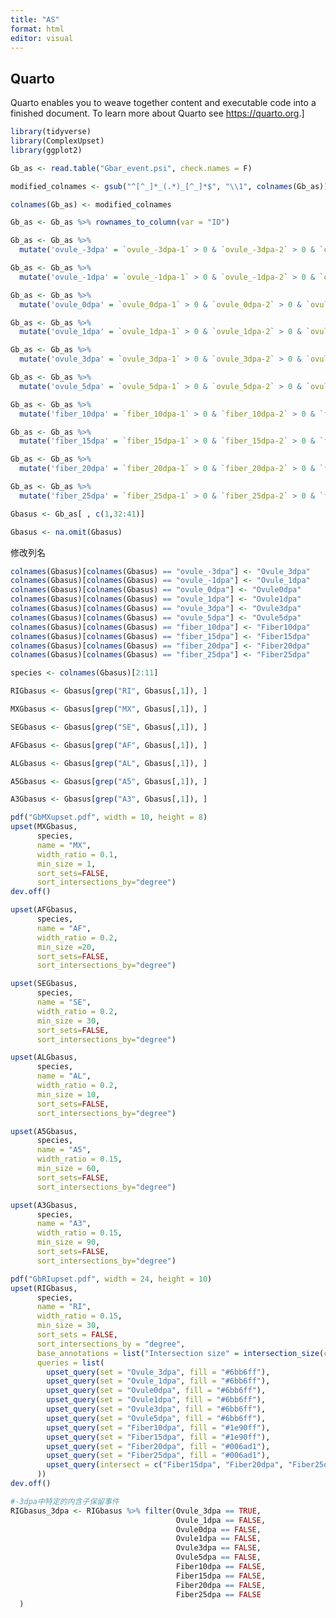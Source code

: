 ```yaml
---
title: "AS"
format: html
editor: visual
---
```


## Quarto

Quarto enables you to weave together content and executable code into a finished document. To learn more about Quarto see <https://quarto.org>.\]

```r
library(tidyverse)
library(ComplexUpset)
library(ggplot2)
```

```r
Gb_as <- read.table("Gbar_event.psi", check.names = F) 
```

```r

modified_colnames <- gsub("^[^_]*_(.*)_[^_]*$", "\\1", colnames(Gb_as))

```

```r
colnames(Gb_as) <- modified_colnames

```

```r
Gb_as <- Gb_as %>% rownames_to_column(var = "ID")
```

```r
Gb_as <- Gb_as %>%
  mutate('ovule_-3dpa' = `ovule_-3dpa-1` > 0 & `ovule_-3dpa-2` > 0 & `ovule_-3dpa-3` > 0)

```

```r
Gb_as <- Gb_as %>%
  mutate('ovule_-1dpa' = `ovule_-1dpa-1` > 0 & `ovule_-1dpa-2` > 0 & `ovule_-1dpa-3` > 0)
```

```r
Gb_as <- Gb_as %>%
  mutate('ovule_0dpa' = `ovule_0dpa-1` > 0 & `ovule_0dpa-2` > 0 & `ovule_0dpa-3` > 0)
```

```r
Gb_as <- Gb_as %>%
  mutate('ovule_1dpa' = `ovule_1dpa-1` > 0 & `ovule_1dpa-2` > 0 & `ovule_1dpa-3` > 0)
```

```r
Gb_as <- Gb_as %>%
  mutate('ovule_3dpa' = `ovule_3dpa-1` > 0 & `ovule_3dpa-2` > 0 & `ovule_3dpa-3` > 0)
```

```r
Gb_as <- Gb_as %>%
  mutate('ovule_5dpa' = `ovule_5dpa-1` > 0 & `ovule_5dpa-2` > 0 & `ovule_5dpa-3` > 0)
```

```r
Gb_as <- Gb_as %>%
  mutate('fiber_10dpa' = `fiber_10dpa-1` > 0 & `fiber_10dpa-2` > 0 & `fiber_10dpa-3` > 0)
```

```r
Gb_as <- Gb_as %>%
  mutate('fiber_15dpa' = `fiber_15dpa-1` > 0 & `fiber_15dpa-2` > 0 & `fiber_15dpa-3` > 0)
```

```r
Gb_as <- Gb_as %>%
  mutate('fiber_20dpa' = `fiber_20dpa-1` > 0 & `fiber_20dpa-2` > 0 & `fiber_20dpa-3` > 0)
```

```r
Gb_as <- Gb_as %>%
  mutate('fiber_25dpa' = `fiber_25dpa-1` > 0 & `fiber_25dpa-2` > 0 & `fiber_25dpa-3` > 0)
```

```r
Gbasus <- Gb_as[ , c(1,32:41)]
```

```r
Gbasus <- na.omit(Gbasus)
```

修改列名

```r
colnames(Gbasus)[colnames(Gbasus) == "ovule_-3dpa"] <- "Ovule_3dpa"
colnames(Gbasus)[colnames(Gbasus) == "ovule_-1dpa"] <- "Ovule_1dpa"
colnames(Gbasus)[colnames(Gbasus) == "ovule_0dpa"] <- "Ovule0dpa"
colnames(Gbasus)[colnames(Gbasus) == "ovule_1dpa"] <- "Ovule1dpa"
colnames(Gbasus)[colnames(Gbasus) == "ovule_3dpa"] <- "Ovule3dpa"
colnames(Gbasus)[colnames(Gbasus) == "ovule_5dpa"] <- "Ovule5dpa"
colnames(Gbasus)[colnames(Gbasus) == "fiber_10dpa"] <- "Fiber10dpa"
colnames(Gbasus)[colnames(Gbasus) == "fiber_15dpa"] <- "Fiber15dpa"
colnames(Gbasus)[colnames(Gbasus) == "fiber_20dpa"] <- "Fiber20dpa"
colnames(Gbasus)[colnames(Gbasus) == "fiber_25dpa"] <- "Fiber25dpa"

```

```r
species <- colnames(Gbasus)[2:11]
```

```r
RIGbasus <- Gbasus[grep("RI", Gbasus[,1]), ]
```

```r
MXGbasus <- Gbasus[grep("MX", Gbasus[,1]), ] 
```

```r
SEGbasus <- Gbasus[grep("SE", Gbasus[,1]), ] 
```

```r
AFGbasus <- Gbasus[grep("AF", Gbasus[,1]), ] 
```

```r
ALGbasus <- Gbasus[grep("AL", Gbasus[,1]), ] 
```

```r
A5Gbasus <- Gbasus[grep("A5", Gbasus[,1]), ]
```

```r
A3Gbasus <- Gbasus[grep("A3", Gbasus[,1]), ]
```

```r
pdf("GbMXupset.pdf", width = 10, height = 8)
upset(MXGbasus,
      species,
      name = "MX",
      width_ratio = 0.1,
      min_size = 1,
      sort_sets=FALSE,
      sort_intersections_by="degree") 
dev.off()  
```

```r
upset(AFGbasus,
      species,
      name = "AF",
      width_ratio = 0.2,
      min_size =20,
      sort_sets=FALSE,
      sort_intersections_by="degree")
```

```r
upset(SEGbasus,
      species,
      name = "SE",
      width_ratio = 0.2,
      min_size = 30,
      sort_sets=FALSE,
      sort_intersections_by="degree")
```

```r
upset(ALGbasus,
      species,
      name = "AL",
      width_ratio = 0.2,
      min_size = 10,
      sort_sets=FALSE,
      sort_intersections_by="degree")
```

```r
upset(A5Gbasus,
      species,
      name = "A5",
      width_ratio = 0.15,
      min_size = 60,
      sort_sets=FALSE,
      sort_intersections_by="degree")
```

```r
upset(A3Gbasus,
      species,
      name = "A3",
      width_ratio = 0.15,
      min_size = 90,
      sort_sets=FALSE,
      sort_intersections_by="degree")
```

```r
pdf("GbRIupset.pdf", width = 24, height = 10)
upset(RIGbasus,
      species,
      name = "RI",
      width_ratio = 0.15,
      min_size = 30,
      sort_sets = FALSE,
      sort_intersections_by = "degree",
      base_annotations = list("Intersection size" = intersection_size(counts = FALSE, mapping = aes(fill = "bars_colour")) + scale_fill_manual(values = c(bars_colour = "#0a86ff"), guide = "none")),
      queries = list(
        upset_query(set = "Ovule_3dpa", fill = "#6bb6ff"),
        upset_query(set = "Ovule_1dpa", fill = "#6bb6ff"),
        upset_query(set = "Ovule0dpa", fill = "#6bb6ff"),
        upset_query(set = "Ovule1dpa", fill = "#6bb6ff"),
        upset_query(set = "Ovule3dpa", fill = "#6bb6ff"),
        upset_query(set = "Ovule5dpa", fill = "#6bb6ff"),
        upset_query(set = "Fiber10dpa", fill = "#1e90ff"),
        upset_query(set = "Fiber15dpa", fill = "#1e90ff"),
        upset_query(set = "Fiber20dpa", fill = "#006ad1"),
        upset_query(set = "Fiber25dpa", fill = "#006ad1"),
        upset_query(intersect = c("Fiber15dpa", "Fiber20dpa", "Fiber25dpa"), color = "#ff6b6c")
      ))
dev.off()

```

```r
#-3dpa中特定的内含子保留事件
RIGbasus_3dpa <- RIGbasus %>% filter(Ovule_3dpa == TRUE, 
                                     Ovule_1dpa == FALSE,
                                     Ovule0dpa == FALSE,
                                     Ovule1dpa == FALSE,
                                     Ovule3dpa == FALSE,
                                     Ovule5dpa == FALSE,
                                     Fiber10dpa == FALSE,
                                     Fiber15dpa == FALSE,
                                     Fiber20dpa == FALSE,
                                     Fiber25dpa == FALSE
  )
```
